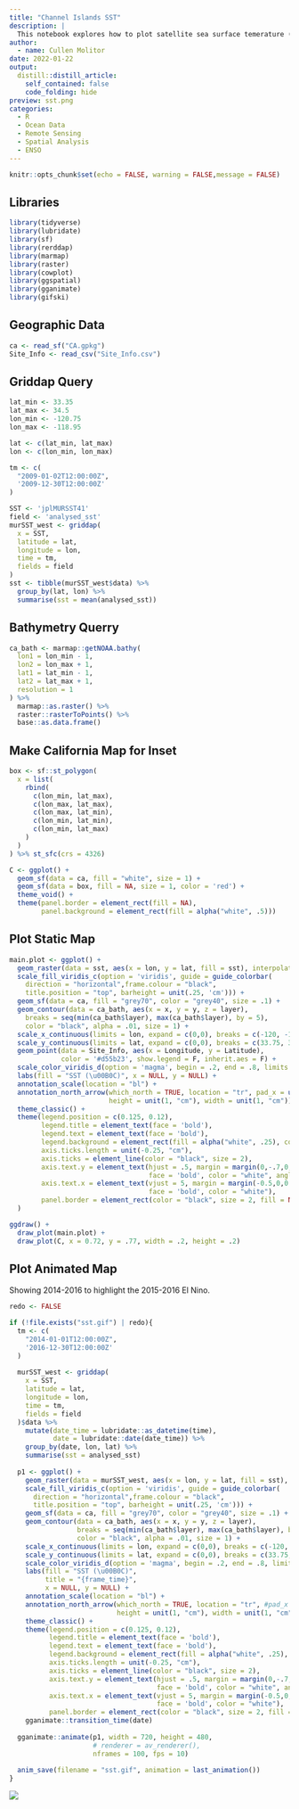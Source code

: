 ```yaml
---
title: "Channel Islands SST"
description: |
  This notebook explores how to plot satellite sea surface temerature (SST) in the Southern California Bight around the Northern Channel Islands. This shows how to plot a static plot as well as how to animate it over time. 
author:
  - name: Cullen Molitor
date: 2022-01-22
output:
  distill::distill_article:
    self_contained: false
    code_folding: hide
preview: sst.png
categories:
  - R
  - Ocean Data
  - Remote Sensing
  - Spatial Analysis
  - ENSO
---
```

```r
knitr::opts_chunk$set(echo = FALSE, warning = FALSE,message = FALSE)
```

## Libraries

```r
library(tidyverse)
library(lubridate)
library(sf)
library(rerddap)
library(marmap)
library(raster)
library(cowplot)
library(ggspatial)
library(gganimate)
library(gifski)
```

## Geographic Data

```r
ca <- read_sf("CA.gpkg")
Site_Info <- read_csv("Site_Info.csv")
```

## Griddap Query

```r
lat_min <- 33.35
lat_max <- 34.5
lon_min <- -120.75
lon_max <- -118.95

lat <- c(lat_min, lat_max)
lon <- c(lon_min, lon_max)

tm <- c(
  "2009-01-02T12:00:00Z",
  '2009-12-30T12:00:00Z'
)

SST <- 'jplMURSST41'
field <- 'analysed_sst'
murSST_west <- griddap(
  x = SST,
  latitude = lat,
  longitude = lon,
  time = tm,
  fields = field
)
sst <- tibble(murSST_west$data) %>%
  group_by(lat, lon) %>%
  summarise(sst = mean(analysed_sst))
```

## Bathymetry Querry

```r
ca_bath <- marmap::getNOAA.bathy(
  lon1 = lon_min - 1,
  lon2 = lon_max + 1,
  lat1 = lat_min - 1,
  lat2 = lat_max + 1,
  resolution = 1
) %>% 
  marmap::as.raster() %>% 
  raster::rasterToPoints() %>% 
  base::as.data.frame() 
```

## Make California Map for Inset

```r
box <- sf::st_polygon(
  x = list(
    rbind(
      c(lon_min, lat_max), 
      c(lon_max, lat_max), 
      c(lon_max, lat_min), 
      c(lon_min, lat_min),
      c(lon_min, lat_max)
    )
  )
) %>% st_sfc(crs = 4326)

C <- ggplot() +
  geom_sf(data = ca, fill = "white", size = 1) +
  geom_sf(data = box, fill = NA, size = 1, color = 'red') +
  theme_void() +
  theme(panel.border = element_rect(fill = NA),
        panel.background = element_rect(fill = alpha("white", .5)))
```

## Plot Static Map

```r
main.plot <- ggplot() +
  geom_raster(data = sst, aes(x = lon, y = lat, fill = sst), interpolate = T) +
  scale_fill_viridis_c(option = 'viridis', guide = guide_colorbar(
    direction = "horizontal",frame.colour = "black",
    title.position = "top", barheight = unit(.25, 'cm'))) +
  geom_sf(data = ca, fill = "grey70", color = "grey40", size = .1) +
  geom_contour(data = ca_bath, aes(x = x, y = y, z = layer),
    breaks = seq(min(ca_bath$layer), max(ca_bath$layer), by = 5),
    color = "black", alpha = .01, size = 1) +
  scale_x_continuous(limits = lon, expand = c(0,0), breaks = c(-120, -119.5)) +
  scale_y_continuous(limits = lat, expand = c(0,0), breaks = c(33.75, 34.25)) +
  geom_point(data = Site_Info, aes(x = Longitude, y = Latitude),
             color = '#d55b23', show.legend = F, inherit.aes = F) +
  scale_color_viridis_d(option = 'magma', begin = .2, end = .8, limits = force) +
  labs(fill = "SST (\u00B0C)", x = NULL, y = NULL) +
  annotation_scale(location = "bl") +
  annotation_north_arrow(which_north = TRUE, location = "tr", pad_x = unit(2.75, "cm"),
                         height = unit(1, "cm"), width = unit(1, "cm")) +
  theme_classic() +
  theme(legend.position = c(0.125, 0.12),
        legend.title = element_text(face = 'bold'),
        legend.text = element_text(face = 'bold'),
        legend.background = element_rect(fill = alpha("white", .25), colour = 'black'),
        axis.ticks.length = unit(-0.25, "cm"),
        axis.ticks = element_line(color = "black", size = 2),
        axis.text.y = element_text(hjust = .5, margin = margin(0,-.7,0,-.5, unit = 'cm'),
                                   face = 'bold', color = "white", angle = 270),
        axis.text.x = element_text(vjust = 5, margin = margin(-0.5,0,0.5,0, unit = 'cm'),
                                   face = 'bold', color = "white"),
        panel.border = element_rect(color = "black", size = 2, fill = NA)
  )

ggdraw() +
  draw_plot(main.plot) +
  draw_plot(C, x = 0.72, y = .77, width = .2, height = .2)
```

## Plot Animated Map

Showing 2014-2016 to highlight the 2015-2016 El Nino. 

```r
redo <- FALSE

if (!file.exists("sst.gif") | redo){
  tm <- c(
    "2014-01-01T12:00:00Z",
    '2016-12-30T12:00:00Z'
  )
  
  murSST_west <- griddap(
    x = SST, 
    latitude = lat, 
    longitude = lon,
    time = tm, 
    fields = field
  )$data %>% 
    mutate(date_time = lubridate::as_datetime(time),
           date = lubridate::date(date_time)) %>% 
    group_by(date, lon, lat) %>% 
    summarise(sst = analysed_sst)
  
  p1 <- ggplot() +
    geom_raster(data = murSST_west, aes(x = lon, y = lat, fill = sst), interpolate = T) +
    scale_fill_viridis_c(option = 'viridis', guide = guide_colorbar(
      direction = "horizontal",frame.colour = "black",
      title.position = "top", barheight = unit(.25, 'cm'))) +
    geom_sf(data = ca, fill = "grey70", color = "grey40", size = .1) +
    geom_contour(data = ca_bath, aes(x = x, y = y, z = layer), 
                 breaks = seq(min(ca_bath$layer), max(ca_bath$layer), by = 5), 
                 color = "black", alpha = .01, size = 1) +
    scale_x_continuous(limits = lon, expand = c(0,0), breaks = c(-120, -119.5)) +
    scale_y_continuous(limits = lat, expand = c(0,0), breaks = c(33.75, 34.25)) +
    scale_color_viridis_d(option = 'magma', begin = .2, end = .8, limits = force) +
    labs(fill = "SST (\u00B0C)", 
         title = "{frame_time}",
         x = NULL, y = NULL) +
    annotation_scale(location = "bl") +
    annotation_north_arrow(which_north = TRUE, location = "tr", #pad_x = unit(2.75, "cm"),
                           height = unit(1, "cm"), width = unit(1, "cm")) +
    theme_classic() +
    theme(legend.position = c(0.125, 0.12),
          legend.title = element_text(face = 'bold'),
          legend.text = element_text(face = 'bold'),
          legend.background = element_rect(fill = alpha("white", .25), colour = 'black'),
          axis.ticks.length = unit(-0.25, "cm"),
          axis.ticks = element_line(color = "black", size = 2),
          axis.text.y = element_text(hjust = .5, margin = margin(0,-.7,0,-.5, unit = 'cm'),
                                     face = 'bold', color = "white", angle = 270),
          axis.text.x = element_text(vjust = 5, margin = margin(-0.5,0,0.5,0, unit = 'cm'),
                                     face = 'bold', color = "white"),
          panel.border = element_rect(color = "black", size = 2, fill = NA)) +
    gganimate::transition_time(date)
  
  gganimate::animate(p1, width = 720, height = 480,
                     # renderer = av_renderer(),
                     nframes = 100, fps = 10)
  
  anim_save(filename = "sst.gif", animation = last_animation())
}
```

![](sst.gif)